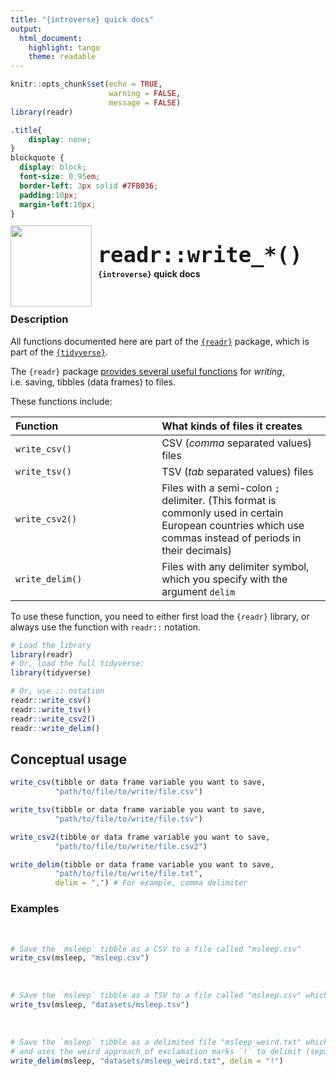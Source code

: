 ```yaml
---
title: "{introverse} quick docs"
output: 
  html_document:
    highlight: tango
    theme: readable
---
```



```r
knitr::opts_chunk$set(echo = TRUE, 
                      warning = FALSE, 
                      message = FALSE)
library(readr)
```

```css
.title{
    display: none;
}
blockquote {
  display: block;
  font-size: 0.95em;
  border-left: 3px solid #7FB036;
  padding:10px;
  margin-left:10px;
}
```

<div>
<br>
 <img src = "logo.png" style = "float:left;height:130px;margin-top:-20px;">
 <span style = "font-weight:bold;font-size:40px;"> 
  &nbsp;<code>readr::write_*()</code>
 </span>
 <br>
 <b>&nbsp;&nbsp;&nbsp;<code>{introverse}</code> quick docs</b>
</div>
<br>

### Description

All functions documented here are part of the [`{readr}`](https://tibble.tidyverse.org/) package, which is part of the [`{tidyverse}`](https://www.tidyverse.org/).

The `{readr}` package [provides several useful functions](https://readr.tidyverse.org/reference/writing_delim.html) for _writing_, i.e. saving, tibbles (data frames) to files. 

These functions include:

| Function | What kinds of files it creates
|:-----------|:-------------
|  `write_csv()`   | CSV (_comma_ separated values) files  
|  `write_tsv()`   | TSV (_tab_ separated values) files  
|  `write_csv2()` | Files with a semi-colon `;` delimiter. (This format is commonly used in certain European countries which use commas instead of periods in their decimals)
|  `write_delim()` | Files with any delimiter symbol, which you specify with the argument `delim`

<!-- Add the following if the topic is a function that does NOT come with base R, and uncomment/fill in the subsequent multiline HTML comment: -->
To use these function, you need to either first load the `{readr}` library, or always use the function with `readr::` notation.

```r
# Load the library
library(readr)
# Or, load the full tidyverse:
library(tidyverse)

# Or, use :: notation
readr::write_csv()
readr::write_tsv()
readr::write_csv2()
readr::write_delim()
```


## Conceptual usage 

```r
write_csv(tibble or data frame variable you want to save,
          "path/to/file/to/write/file.csv")

write_tsv(tibble or data frame variable you want to save,
          "path/to/file/to/write/file.tsv")

write_csv2(tibble or data frame variable you want to save,
          "path/to/file/to/write/file.csv2")

write_delim(tibble or data frame variable you want to save,
          "path/to/file/to/write/file.txt",
          delim = ",") # For example, comma delimiter
```

### Examples

<br>
```r
# Save the `msleep` tibble as a CSV to a file called "msleep.csv"
write_csv(msleep, "msleep.csv")
```

<br>
```r
# Save the `msleep` tibble as a TSV to a file called "msleep.csv" which lives in the relative directory "datasets/"
write_tsv(msleep, "datasets/msleep.tsv")
```

<br>
```r
# Save the `msleep` tibble as a delimited file "msleep_weird.txt" which lives in the relative directory "datasets/"
# and uses the weird approach of exclamation marks `!` to delimit (separate) columns
write_delim(msleep, "datasets/msleep_weird.txt", delim = "!")
```
